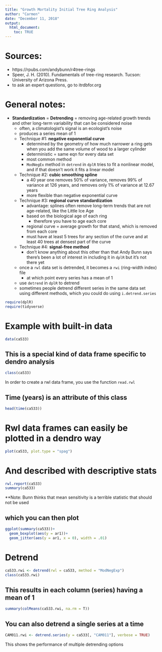 ```yaml
---
title: "Growth Mortality Initial Tree Ring Analysis"
author: "Carmen"
date: "December 11, 2018"
output: 
  html_document:
    toc: TRUE
---
```


# Sources: 

-  https://rpubs.com/andybunn/r4tree-rings
-  Speer, J. H. (2010). Fundamentals of tree-ring research. Tucson: University of Arizona Press.
-  to ask an expert questions, go to itrdbfor.org

# General notes:

-  **Standardization** = **Detrending** = removing age-related growth trends and other long-term variability that can be considered noise
    - often, a climatologist's signal is an ecologist's noise
    - produces a series mean of 1
    - Technique #1: **negative exponential curve**
        - determined by the geometry of how much narrower a ring gets when you add the same volume of wood to a larger cylinder
        - deterministic = same eqn for every data set
        - most common method
        - `ModNegEx` method in `detrend` in `dplR` tries to fit a nonlinear model, and if that doesn't work it fits a linear model
    - Technique #2: **cubic smoothing spline**
        - a 40 year one removes 50% of variance, removes 99% of variance at 126 years, and removes only 1% of variance at 12.67 years
        - more flexible than negative exponential curve
    - Technique #3: **regional curve standardization** 
        - advantage: splines often remove long-term trends that are not age-related, like the Little Ice Age
        - based on the biological age of each ring
            - therefore you have to age each core
        - regional curve = average growth for that stand, which is removed from each core
        - must have at least 5 trees for any section of the curve and at least 40 trees at densest part of the curve 
    - Technique #4: **signal-free method**
        - don't know anything about this other than that Andy Bunn says there's been a lot of interest in including it in `dplR` but it's not there yet
    - once a `rwl` data set is detrended, it becomes a `rwi` (ring-width index) file
        - at which point every series has a mean of 1
    - use `detrend` in `dplR` to detrend
    - sometimes people detrend different series in the same data set using different methods, which you could do using `i.detrend.series`
        
        
```r
require(dplR)
require(tidyverse)
```

# Example with built-in data
```r
data(ca533)
```

## This is a special kind of data frame specific to dendro analysis
```r
class(ca533)
```

In order to create a rwl data frame, you use the function `read.rwl`

## Time (years) is an attribute of this class
```r
head(time(ca533))
```

# Rwl data frames can easily be plotted in a dendro way
```r
plot(ca533, plot.type = "spag")
```

# And described with descriptive stats
```r
rwl.report(ca533)
summary(ca533)
```

**Note: Bunn thinks that mean sensitivity is a terrible statistic that should not be used

## which you can then plot
```r
ggplot(summary(ca533))+
  geom_boxplot(aes(y = ar1))+
  geom_jitter(aes(y = ar1, x = 0), width = .01)
```

# Detrend
```r
ca533.rwi <- detrend(rwl = ca533, method = "ModNegExp")
class(ca533.rwi)
```

## This results in each column (series) having a mean of 1
```r
summary(colMeans(ca533.rwi, na.rm = T))
```

## You can also detrend a single series at a time
```r
CAM011.rwi <- detrend.series(y = ca533[, "CAM011"], verbose = TRUE)
```

This shows the performance of multiple detrending options